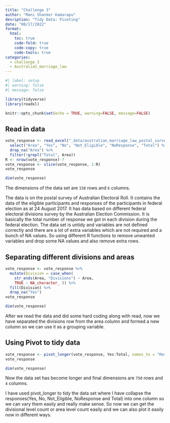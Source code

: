 ```yaml
---
title: "Challenge 3"
author: "Mani Shanker Kamarapu"
desription: "Tidy Data: Pivoting"
date: "08/17/2022"
format:
  html:
    toc: true
    code-fold: true
    code-copy: true
    code-tools: true
categories:
  - challenge_3
  - Australian_marriage_law
---
```


```r
#| label: setup
#| warning: false
#| message: false

library(tidyverse)
library(readxl)

knitr::opts_chunk$set(echo = TRUE, warning=FALSE, message=FALSE)
```

## Read in data

```r
vote_response <- read_excel("_data/australian_marriage_law_postal_survey_2017_-_response_final.xls", sheet = "Table 2", skip = 7, col_names = c("Area", "Yes", "Yes_P", "No", "No_P", "Totalclear", "Totalclear_P", "Empty", "clear", "clear_P", "Not_Eligible", "Not_Eligible_P", "NoResponse", "NoResponse_P", "Total", "Total_P")) %>%
  select("Area", "Yes", "No", "Not_Eligible", "NoResponse", "Total") %>%
  drop_na("Area") %>%
  filter(!grepl("Total", Area))
R <- nrow(vote_response)-7
vote_response <- slice(vote_response, 1:R)
vote_response
```

```r
dim(vote_response)
```

The dimensions of the data set are `158` rows and `6` columns.

The data is on the postal survey of Australian Electoral Roll. It contains the data of the eligible participants and responses of the participants in federal election as at 24 August 2017. It has data based on different federal electoral divisions survey by the Australian Election Commission. It is basically the total number of response we got in each division during the federal election. The data set is untidy and variables are not defined correctly and there are a lot of extra variables which are not required and a bunch of NA values. So using different R functions to remove unwanted variables and drop some NA values and also remove extra rows.

## Separating different divisions and areas

```r
vote_response <- vote_response %>%
  mutate(Division = case_when(
    str_ends(Area, "Divisions") ~ Area,
    TRUE ~ NA_character_ )) %>%
  fill(Division) %>%
  drop_na("Yes")
vote_response
```

```r
dim(vote_response)
```

After we read the data and did some hard coding along with read, now we have separated the divisions row from the area column and formed a new column so we can use it as a grouping variable. 

## Using Pivot to tidy data

```r
vote_response <- pivot_longer(vote_response, Yes:Total, names_to = "Response", values_to = "Count")
vote_response
```

```r
dim(vote_response)
```

Now the data set has become longer and final dimensions are `750` rows and `4` columns.

I have used pivot_longer to tidy the data set where I have collapse the responses(Yes, No, Not_Eligible, NoResponse and Total) into one column so we can vary them easily and really make sense. So now we can get the divisional level count or area level count easily and we can also plot it easily now in different ways.
